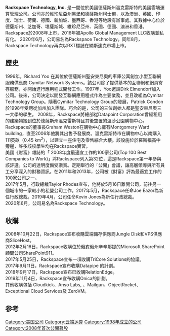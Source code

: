 {{NoteTA|G1=IT|G2=地名|G3=Aero|G4=USGov|1=zh-cn:澳大利亚; zh-tw:澳洲; zh-hk:澳洲;}}
{{Infobox company
| name = Rackspace Technology
| type = [[上市公司|上市公司]]
| traded_as = {{NASDAQ|RXT}}
| foundation = 1998
| industry = 雲端運算管理服務
| homepage = {{URL|http://www.rackspace.com/}}
}}

'''Rackspace Technology, Inc.''' 是一間位於美國德薩斯州溫克雷斯特的美國雲端運算管理公司。公司亦於維珍尼亞州黑堡和德薩斯州柯士甸，以及澳洲、英國、印度、瑞士、荷蘭、德國、新加坡、墨西哥、香港等地設有辦事處。其數據中心位於德薩斯州、芝加哥、堪薩斯城、維珍尼亞州、英國、德國、澳洲和香港。
Rackspace於2008年上市，2016年被Apollo Global Management LLC收購並私有化。
2020年6月，公司易名為Rackspace Technology。同年8月，Rackspace Technology再次以RXT標誌在納斯達克市場上市。

== 歷史 ==
1996年，Richard Yoo 在其位於德薩斯州聖安東尼奧的車庫公寓創立小型互聯網服務供應商 Cymitar Network Systems。該公司除了提供基本的互聯網和網頁寄存服務，亦開始進行應用程式開發工作。1997年，Yoo邀請Dirk Elmendorf加入公司。後來，公司決定以開發互聯網應用程式作為主要業務，並且改組為Cymitar Technology Group。隨著Cymitar Technology Group的發展，Patrick Condon於1998年受聘從加州加入團隊。巧合的是，公司的三位創始人都是聖安東尼奧三一大學的學生。
2008年，Rackspace將總部從Datapoint Corporation曾經租用的建築物搬到位於德薩斯州溫克雷斯特且其後空置的溫莎公園購物中心。Rackspace的董事長Graham Weston在購物中心擁有Montgomery Ward building，直至2006年他將其出售予發展商。溫克雷斯特市在購物中心以南購入111英畝（0.45 km<sup>2</sup>），以建立一座住宅及零售綜合大樓。該設施位於羅斯福高中旁邊，許多該校學生均在Rackspace實習。<br>

美國《財富》雜誌的「 2008年度最適宜工作的100家公司(Top 100 Best Companies to Work)」將Rackspace列入第32位，這是Rackspace第一年參與該評選。公司的透明度備受讚賞。定期舉行的「公開」會議，讓高層領導與所有員工分享深入的財務資訊。在2011年和2013年，公司被《財富》評為最適宜工作的100家公司之一。<br>

2017年5月，行政總裁Taylor Rhodes宣布，他將於5月16日離開公司，前往另一個城市的一家較小的私營公司工作。2017年5月，Rackspace任命Joe Eazor為新任行政總裁。2019年4月，公司任命Kevin Jones為新任行政總裁。<br>

2020年6月，公司易名為Rackspace Technology。

== 收購 ==
2008年10月22日，Rackspace宣布收購雲端儲存供應商Jungle Disk和VPS供應商SliceHost。<br>

2012年2月16日，Rackspace收購位於俄亥俄州辛辛那提的Microsoft SharePoint顧問公司SharePoint911。<br>

2017年5月25日，Rackspace宣布一項收購TriCore Solutions的協議。<br>

2017年9月11日，Rackspace宣布收購Datapipe 的計劃。<br>

2018年9月17日，Rackspace宣布已收購RelationEdge。<br>

2019年11月4日，Rackspace宣布收購Onica的計劃。<br>

其他收購包括 Cloudkick、Anso Labs, 、Mailgun、ObjectRocket、Exceptional Cloud Services及 ZeroVM。

== 参考 ==
<references/>
{{雲端運算}}

[[Category:美国公司|Category:美国公司]]
[[Category:云端运算|Category:云端运算]]
[[Category:1998年成立的公司|Category:1998年成立的公司]]
[[Category:2008年首次公開募股|Category:2008年首次公開募股]]